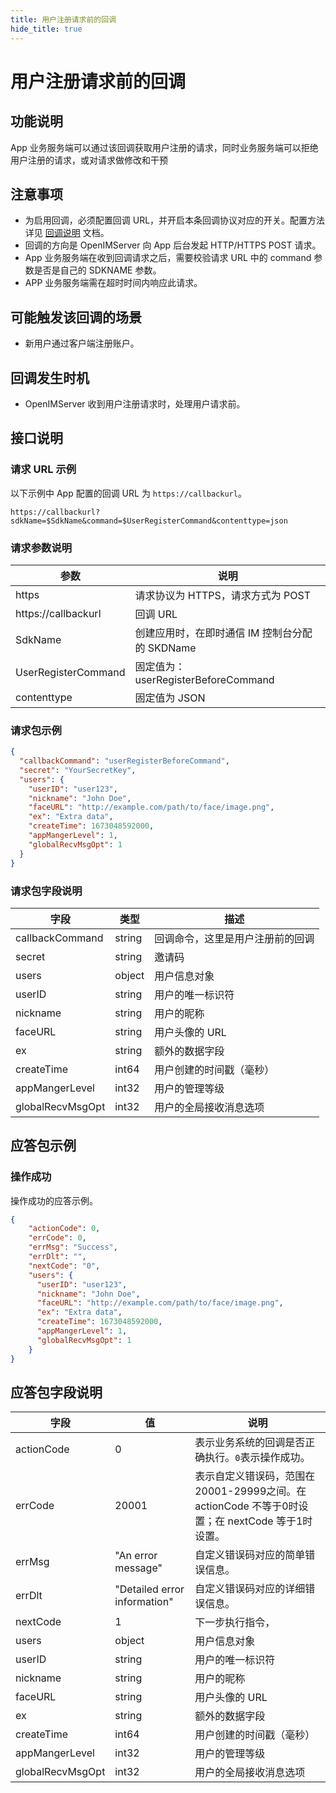 ```yaml
---
title: 用户注册请求前的回调
hide_title: true
---
```


# 用户注册请求前的回调

## 功能说明
App 业务服务端可以通过该回调获取用户注册的请求，同时业务服务端可以拒绝用户注册的请求，或对请求做修改和干预

## 注意事项
- 为启用回调，必须配置回调 URL，并开启本条回调协议对应的开关。配置方法详见 [回调说明](../introduction) 文档。
- 回调的方向是 OpenIMServer 向 App 后台发起 HTTP/HTTPS POST 请求。
- App 业务服务端在收到回调请求之后，需要校验请求 URL 中的 command 参数是否是自己的 SDKNAME 参数。
- APP 业务服务端需在超时时间内响应此请求。

## 可能触发该回调的场景
- 新用户通过客户端注册账户。

## 回调发生时机
- OpenIMServer 收到用户注册请求时，处理用户请求前。

## 接口说明

### 请求 URL 示例
以下示例中 App 配置的回调 URL 为 `https://callbackurl`。
```plaintext
https://callbackurl?sdkName=$SdkName&command=$UserRegisterCommand&contenttype=json
```

### 请求参数说明

| 参数                 | 说明                                                   |
|---------------------|------------------------------------------------------ |
| https               | 请求协议为 HTTPS，请求方式为 POST                      |
| https://callbackurl | 回调 URL                                               |
| SdkName             | 创建应用时，在即时通信 IM 控制台分配的 SKDName        |
| UserRegisterCommand | 固定值为：userRegisterBeforeCommand                         |
| contenttype         | 固定值为 JSON                                         |

### 请求包示例
```json
{
  "callbackCommand": "userRegisterBeforeCommand",
  "secret": "YourSecretKey",
  "users": {
    "userID": "user123",
    "nickname": "John Doe",
    "faceURL": "http://example.com/path/to/face/image.png",
    "ex": "Extra data",
    "createTime": 1673048592000,
    "appMangerLevel": 1,
    "globalRecvMsgOpt": 1
  }
}
```

### 请求包字段说明

| 字段             | 类型    | 描述                          |
|-----------------|---------|------------------------------|
| callbackCommand         | string | 回调命令，这里是用户注册前的回调                             |
| secret          | string  | 邀请码                |
| users           | object  | 用户信息对象                  |
| userID          | string  | 用户的唯一标识符              |
| nickname        | string  | 用户的昵称                    |
| faceURL         | string  | 用户头像的 URL                |
| ex              | string  | 额外的数据字段                |
| createTime      | int64   | 用户创建的时间戳（毫秒）      |
| appMangerLevel  | int32   | 用户的管理等级                |
| globalRecvMsgOpt| int32   | 用户的全局接收消息选项        |

## 应答包示例

### 操作成功
操作成功的应答示例。

```json
{
    "actionCode": 0,
    "errCode": 0,
    "errMsg": "Success",
    "errDlt": "",
    "nextCode": "0",
    "users": {
      "userID": "user123",
      "nickname": "John Doe",
      "faceURL": "http://example.com/path/to/face/image.png",
      "ex": "Extra data",
      "createTime": 1673048592000,
      "appMangerLevel": 1,
      "globalRecvMsgOpt": 1
    }
}
```

## 应答包字段说明

| 字段               | 值                            | 说明                                                                |
|------------------|------------------------------|-------------------------------------------------------------------|
| actionCode       | 0                            | 表示业务系统的回调是否正确执行。`0`表示操作成功。                                        |
| errCode          | 20001                        | 表示自定义错误码，范围在20001-29999之间。在 actionCode 不等于0时设置；在 nextCode 等于1时设置。 |
| errMsg           | "An error message"           | 自定义错误码对应的简单错误信息。                                                  |
| errDlt           | "Detailed error information" | 自定义错误码对应的详细错误信息。                                                  |
| nextCode         | 1                            | 下一步执行指令，                                                          |
| users            | object                       | 用户信息对象                                                            |
| userID           | string                       | 用户的唯一标识符                                                          |
| nickname         | string                       | 用户的昵称                                                             |
| faceURL          | string                       | 用户头像的 URL                                                         |
| ex               | string                       | 额外的数据字段                                                           |
| createTime       | int64                        | 用户创建的时间戳（毫秒）                                                      |
| appMangerLevel   | int32                        | 用户的管理等级                                                           |
| globalRecvMsgOpt | int32                        | 用户的全局接收消息选项                                                       |
